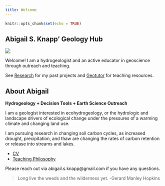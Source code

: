 ```yaml
---
title: Welcome
---
```


```r
knitr::opts_chunk$set(echo = TRUE)
```

## Abigail S. Knapp' Geology Hub

![](/img/logo.jpg)

Welcome! I am a hydrogeologist and an active educator in geoscience through outreach and teaching.

See [Research](/research/) for my past projects and [Geotutor](/geotutor/) for teaching resources.

## About Abigail

**Hydrogeology + Decision Tools + Earth Science Outreach**

I am a geologist interested in ecohydrogeology, or the hydrologic and landscape drivers of ecological change under the pressures of a warming climate and changing land use.

I am pursuing research in changing soil carbon cycles, as increased drought, precipitation, and thaw are changing the rates of carbon retention or release into streams and lakes.

- [CV](documents/AbigailKnapp_CVFull_2021.pdf)
- [Teaching Philosophy](documents/ASKnapp_TeachingPhilosophyStatement.pdf)

Please reach out via abigail.s.knapp@gmail.com if you have any questions.

>Long live the weeds and the wilderness yet. -Gerard Manley Hopkins